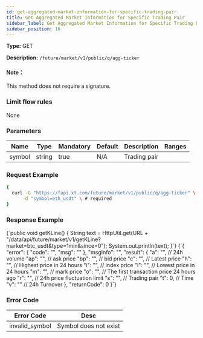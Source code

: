 ```yaml
---
id: get-aggregated-market-information-for-specific-trading-pair
title: Get Aggregated Market Information for Specific Trading Pair
sidebar_label: Get Aggregated Market Information for Specific Trading Pair
sidebar_position: 16
---
```


**Type:** GET

**Description:** `/future/market/v1/public/q/agg-ticker`

#### Note：

This method does not require a signature.

### Limit flow rules

None

### Parameters

| Name   | Type   | Mandatory | Default | Description  | Ranges |
| ------ | ------ | --------- | ------- | ------------ | ------ |
| symbol | string | true      | N/A     | Trading pair |        |

### Request Example

```bash title="Request"
{
  curl -G "https://fapi.xt.com/future/market/v1/public/q/agg-ticker" \
      -d "symbol=eth_usdt" \ # required
}
```

### Response Example


<CodeBlock language="java" title="Java">
  {`public void getKLine() {
    String text = HttpUtil.get(URL + "/data/api/future/market/v1/getKLine?market=btc_usdt&type=1min&since=0");
    System.out.println(text);
}`}
</CodeBlock>

<CodeBlock language="json" title="Response">
  {`{
  "error": {
    "code": "",
    "msg": ""
  },
  "msgInfo": "",
  "result": {
    "a": "",  // 24h volume
    "ap": "", // ask price
    "bp": "", // bid price
    "c": "",  // Latest price
    "h": "",  // Highest price in 24 hours
    "i": "",  // index price
    "l": "",  // Lowest price in 24 hours
    "m": "",  // mark price
    "o": "",  // The first transaction price 24 hours ago
    "r": "",  // 24h price fluctuation limit
    "s": "",  // Trading pair
    "t": 0,   // Time
    "v": ""   // 24h Turnover
  },
  "returnCode": 0
}`}
</CodeBlock>

### Error Code

| Error Code | Desc |
|-------------|----------------|
| invalid_symbol | Symbol does not exist |